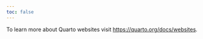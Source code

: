 ```yaml
---
toc: false
---
```




To learn more about Quarto websites visit <https://quarto.org/docs/websites>.

